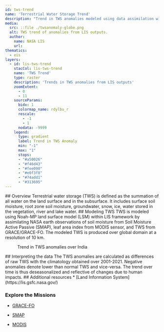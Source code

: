 ```yaml
---
id: tws-trend
name: 'Terrestrial Water Storage Trend'
description: "Trend in TWS anomalies modeled using data assimilation within Land Information System framework"
media:
  src: ::file ./twsanomaly-globe.png
  alt: TWS trend of anomalies from LIS outputs.
  author:
    name: NASA LIS
    url:
thematics:
  - eis
layers:
  - id: lis-tws-trend
    stacCol: lis-tws-trend
    name: 'TWS Trend'
    type: raster
    description: 'Trends in TWS anomalies from LIS outputs'
    zoomExtent:
      - 0
      - 11
    sourceParams:
      bidx: 1
      colormap_name: rdylbu_r
      rescale:
        - -1
        - 1
      nodata: -9999
    legend:
      type: gradient
      label: Trend in TWS Anomaly 
      min: "-1"
      max: "1"
      stops:
      - "#a50026"
      - "#f46d43"
      - "#fee090"
      - "#e0f3f8"
      - "#74add1"
      - "#313695"
---
```

<Block>
<Prose>
## Overview
Terrestrial water storage (TWS) is defined as the summation of all water on the land surface and in the subsurface. It includes surface soil moisture, root zone soil moisture, groundwater, snow, ice, water stored in the vegetation, river and lake water. 
</Prose>
</Block>

<Block>
<Prose>
## Modeling TWS  
TWS is modeled using Noah-MP land surface model (LSM) within LIS framework by assimilating NASA earth observations of soil moisture from Soil Moisture Active Passive (SMAP), leaf area index from MODIS sensor, and TWS from GRACE/GRACE-FO. The modeled TWS is produced over global domain at a resolution of 10 km. 
</Prose>
</Block>

<Block type='full'>
  <Figure>
  <Map
    datasetId='tws-trend'
    layerId='lis-tws-trend'
    dateTime='2001-01-01'
    zoom={4}
    center={[77.63,24.27]}
  />
  <Caption
    attrAuthor='NASA'
    attrUrl='https://nasa.gov/'
  >
  Trend in TWS anomalies over India 
</Caption>
  </Figure>
<Prose>
## Interpreting the data
The TWS anomalies are calculated as differences of raw TWS with the climatology obtained over 2001-2021. Negative anomalies denote lower than normal TWS and vice-versa. The trend over time is thus deseasonalized and reflective of changes due to human impacts.
</Prose>
</Block>


<Block>
<Prose>
## Additional resources
* [Land Information System](https://lis.gsfc.nasa.gov/)

### Explore the Missions
* [GRACE-FO](https://gracefo.jpl.nasa.gov/data/grace-fo-data/)

* [SMAP](https://smap.jpl.nasa.gov/)

* [MODIS](https://modis.gsfc.nasa.gov/)
</Prose>
</Block>

